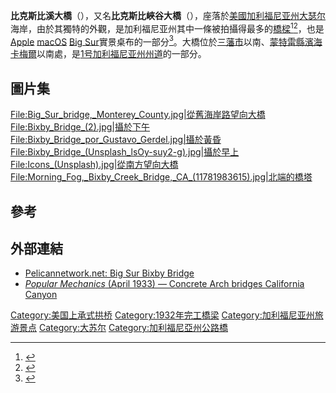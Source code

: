 {{Infobox bridge
| bridge_name = 比克斯比溪大橋
| image = Bixby Creek Bridge, California, USA - May 2013.jpg
| caption = 從橋的北端望向大橋
| carries = {{jct|state=CA|CA|1}}
| crosses = {{le|比克斯比溪|Bixby Creek (California)}}
| locale = [[大瑟尔|大瑟尔]]<br>[[蒙特雷縣|蒙特雷縣]]
| owner         = [[加利福尼亚州|加利福尼亚州]]
| maint         = [[加利福尼亚州运输部|加利福尼亚州运输部]]
| id =
| design = [[鋼筋混凝土|鋼筋混凝土]]開孔[[拱橋|拱橋]]
| mainspan = {{convert|360|ft|m|0}}<ref name=structurae>{{Structurae|id=20000502|title=Bixby Creek Bridge (1933)}}</ref>
| length = {{convert|714|ft|m|0}}<ref name=structurae/>
| width = {{convert|24|ft|m|0}}
| height = {{convert|280|ft|m|0}}
| load =
| clearance =
| below = {{convert|260|ft|m|0}}<ref name=structurae/>
| traffic = 4,500<ref>Bridgehunter – Historic Bridges of the U.S.: [http://bridgehunter.com/ca/monterey/440019/ Bixby Creek Bridge] {{webarchive|url=https://web.archive.org/web/20080724061746/http://www.bridgehunter.com/ca/monterey/440019/ |date=July 24, 2008}}</ref>
| begin = 1931年8月24日
| complete = 1932年10月15日
| open = {{Start date and age|1932|11|27|p=yes|br=yes}}
| closed =
| toll =
| map_type    = California
| map_relief  = yes
| map_cue =
| map_image =
| map_text =
| map_width =
| coordinates = {{coord|36|22|17|N|121|54|07|W|region:US_type:landmark|display=inline,title|name=Bixby Creek Bridge}}
}}
'''比克斯比溪大橋'''（{{lang-en|Bixby Creek Bridge}}），又名'''比克斯比峽谷大橋'''（{{lang-en|Bixby Canyon Bridge}}），座落於[[美國|美國]][[加利福尼亚州|加利福尼亚州]][[大瑟尔|大瑟尔]]海岸，由於其獨特的外觀，是加利福尼亚州其中一條被拍攝得最多的[[橋樑|橋樑]]<ref name=rutherford>{{cite web|last=Rutherford|first=M. A.|title=A Critical Analysis of Bixby Creek Bridge|url=http://www.bath.ac.uk/ace/uploads/StudentProjects/Bridgeconference2009/Papers/RUTHERFORD.pdf|work=Proceedings of Bridge Engineering 2 Conference 2009 April 2009, University of Bath, Bath, UK|accessdate=December 10, 2012|archiveurl=https://web.archive.org/web/20160304120807/http://www.bath.ac.uk/ace/uploads/StudentProjects/Bridgeconference2009/Papers/RUTHERFORD.pdf|archivedate=March 4, 2016}}</ref><ref name=spradling>{{cite web |url=http://www.monterey.org/library/About-Us/Blogs/Monterey-Stories/young-bixby-wagons-west |title=Young Bixby Wagons West |first1=David |last1=Spradling |date=April 21, 2015 |accessdate=September 5, 2016 |archiveurl=https://web.archive.org/web/20160914231906/http://www.monterey.org/library/About-Us/Blogs/Monterey-Stories/young-bixby-wagons-west |archivedate=September 14, 2016}}</ref>，也是[[蘋果公司|Apple]] [[macOS|macOS]] [[macOS_Big_Sur|Big Sur]]實景桌布的一部分<ref name=rutherford>{{cite web|last=Rutherford|first=M. A.|title=macOS Big Sur - Apple (臺灣)|url=https://www.apple.com/tw/macos/big-sur/|work|accessdate=Febulary 3, 2021|archiveurl=|archivedate=}}</ref>。大橋位於[[三藩市|三藩市]]以南{{convert|120|mi}}、[[蒙特雷縣|蒙特雷縣]][[濱海卡梅爾|濱海卡梅爾]]以南{{convert|13|mi}}處，是[[1号加利福尼亚州州道|1号加利福尼亚州州道]]的一部分。

== 圖片集 ==
<gallery>
File:Big_Sur_bridge,_Monterey_County.jpg|從舊海岸路望向大橋
File:Bixby_Bridge_(2).jpg|攝於下午
File:Bixby_Bridge_por_Gustavo_Gerdel.jpg|攝於黃昏
File:Bixby_Bridge_(Unsplash_lsOy-suy2-g).jpg|攝於早上
File:Icons_(Unsplash).jpg|從南方望向大橋
File:Morning_Fog,_Bixby_Creek_Bridge,_CA_(11781983615).jpg|北端的橋塔
</gallery>

== 參考 ==
{{reflist}}

== 外部連結 ==
{{Commons category|Bixby Creek Bridge}}

* [https://web.archive.org/web/20111119214327/http://www.pelicannetwork.net/bigsur.bixby.bridge.htm Pelicannetwork.net: Big Sur Bixby Bridge]
* [https://books.google.com/books?id=E-IDAAAAMBAJ&pg=PA512 ''Popular Mechanics'' (April 1933) — Concrete Arch bridges California Canyon] {{Wayback|url=https://books.google.com/books?id=E-IDAAAAMBAJ&pg=PA512 |date=20161127095252 }}


[[Category:美国上承式拱桥|Category:美国上承式拱桥]]
[[Category:1932年完工橋梁|Category:1932年完工橋梁]]
[[Category:加利福尼亚州旅游景点|Category:加利福尼亚州旅游景点]]

[[Category:大苏尔|Category:大苏尔]]
[[Category:加利福尼亞州公路橋|Category:加利福尼亞州公路橋]]